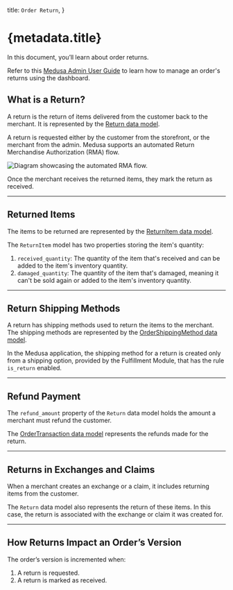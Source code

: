   title: `Order Return`,
}

# {metadata.title}

In this document, you’ll learn about order returns.

<Note title="Looking for no-code docs?">

Refer to this [Medusa Admin User Guide](!user-guide!/orders/returns) to learn how to manage an order's returns using the dashboard.

</Note>

## What is a Return?

A return is the return of items delivered from the customer back to the merchant. It is represented by the [Return data model](/references/order/models/Return).

A return is requested either by the customer from the storefront, or the merchant from the admin. Medusa supports an automated Return Merchandise Authorization (RMA) flow.

![Diagram showcasing the automated RMA flow.](https://res.cloudinary.com/dza7lstvk/image/upload/v1719578128/Medusa%20Resources/return-rma_pzprwq.jpg)

Once the merchant receives the returned items, they mark the return as received.

---

## Returned Items

The items to be returned are represented by the [ReturnItem data model](references/order/models/ReturnItem).

The `ReturnItem` model has two properties storing the item's quantity:

1. `received_quantity`: The quantity of the item that's received and can be added to the item's inventory quantity.
2. `damaged_quantity`: The quantity of the item that's damaged, meaning it can't be sold again or added to the item's inventory quantity.

---

## Return Shipping Methods

A return has shipping methods used to return the items to the merchant. The shipping methods are represented by the [OrderShippingMethod data model](references/order/models/OrderShippingMethod).

In the Medusa application, the shipping method for a return is created only from a shipping option, provided by the Fulfillment Module, that has the rule `is_return` enabled.

---

## Refund Payment

The `refund_amount` property of the `Return` data model holds the amount a merchant must refund the customer.

The [OrderTransaction data model](references/order/models/OrderTransaction) represents the refunds made for the return.

---

## Returns in Exchanges and Claims

When a merchant creates an exchange or a claim, it includes returning items from the customer.

The `Return` data model also represents the return of these items. In this case, the return is associated with the exchange or claim it was created for.

---

## How Returns Impact an Order’s Version

The order’s version is incremented when:

1. A return is requested.
2. A return is marked as received.